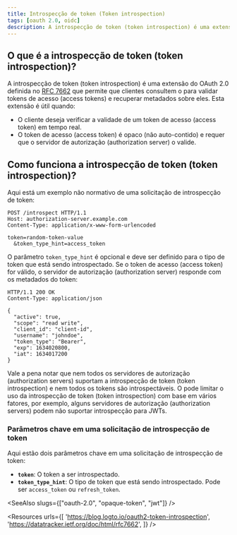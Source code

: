 ```yaml
---
title: Introspecção de token (Token introspection)
tags: [oauth 2.0, oidc]
description: A introspecção de token (token introspection) é uma extensão do OAuth 2.0 que permite que os clientes consultem o servidor de autorização (authorization server) para validar tokens de acesso (access tokens) e recuperar metadados sobre eles.
---
```


## O que é a introspecção de token (token introspection)?

A introspecção de token (token introspection) é uma extensão do OAuth 2.0 definida no [RFC 7662](https://datatracker.ietf.org/doc/html/rfc7662) que permite que <Ref slug="client">clientes</Ref> consultem o <Ref slug="authorization-server" /> para validar tokens de acesso (access tokens) e recuperar metadados sobre eles. Esta extensão é útil quando:

- O cliente deseja verificar a validade de um token de acesso (access token) em tempo real.
- O token de acesso (access token) é <Ref slug="opaque-token">opaco</Ref> (não auto-contido) e requer que o servidor de autorização (authorization server) o valide.

## Como funciona a introspecção de token (token introspection)?

Aqui está um exemplo não normativo de uma solicitação de introspecção de token:

```http
POST /introspect HTTP/1.1
Host: authorization-server.example.com
Content-Type: application/x-www-form-urlencoded

token=random-token-value
  &token_type_hint=access_token
```

O parâmetro `token_type_hint` é opcional e deve ser definido para o tipo de token que está sendo introspectado. Se o token de acesso (access token) for válido, o servidor de autorização (authorization server) responde com os metadados do token:

```http
HTTP/1.1 200 OK
Content-Type: application/json

{
  "active": true,
  "scope": "read write",
  "client_id": "client-id",
  "username": "johndoe",
  "token_type": "Bearer",
  "exp": 1634020800,
  "iat": 1634017200
}
```

Vale a pena notar que nem todos os servidores de autorização (authorization servers) suportam a introspecção de token (token introspection) e nem todos os tokens são introspectáveis. O <Ref slug="authorization-server" /> pode limitar o uso da introspecção de token (token introspection) com base em vários fatores, por exemplo, alguns servidores de autorização (authorization servers) podem não suportar introspecção para <Ref slug="jwt">JWTs</Ref>.

### Parâmetros chave em uma solicitação de introspecção de token

Aqui estão dois parâmetros chave em uma solicitação de introspecção de token:

- **`token`**: O token a ser introspectado.
- **`token_type_hint`**: O tipo de token que está sendo introspectado. Pode ser `access_token` ou `refresh_token`.

<SeeAlso slugs={["oauth-2.0", "opaque-token", "jwt"]} />

<Resources
  urls={[
    'https://blog.logto.io/oauth2-token-introspection',
    'https://datatracker.ietf.org/doc/html/rfc7662',
  ]}
/>